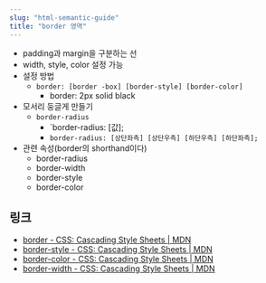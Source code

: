 ```yaml
---
slug: "html-semantic-guide"
title: "border 영역"
---
```


- padding과 margin을 구분하는 선
- width, style, color 설정 가능
- 설정 방법
  - `border: [border -box] [border-style] [border-color]`
    - border: 2px solid black
- 모서리 둥글게 만들기
  - `border-radius`
    - `border-radius: [값];
    - `border-radius: [상단좌측] [상단우측] [하단우측] [하단좌측];`
- 관련 속성(border의 shorthand이다)
  - border-radius
  - border-width
  - border-style
  - border-color

## 링크

- [border - CSS: Cascading Style Sheets | MDN](https://developer.mozilla.org/ko/docs/Web/CSS/border)
- [border-style - CSS: Cascading Style Sheets | MDN](https://developer.mozilla.org/ko/docs/Web/CSS/border-style)
- [border-color - CSS: Cascading Style Sheets | MDN](https://developer.mozilla.org/ko/docs/Web/CSS/border-color)
- [border-width - CSS: Cascading Style Sheets | MDN](https://developer.mozilla.org/ko/docs/Web/CSS/border-width)
